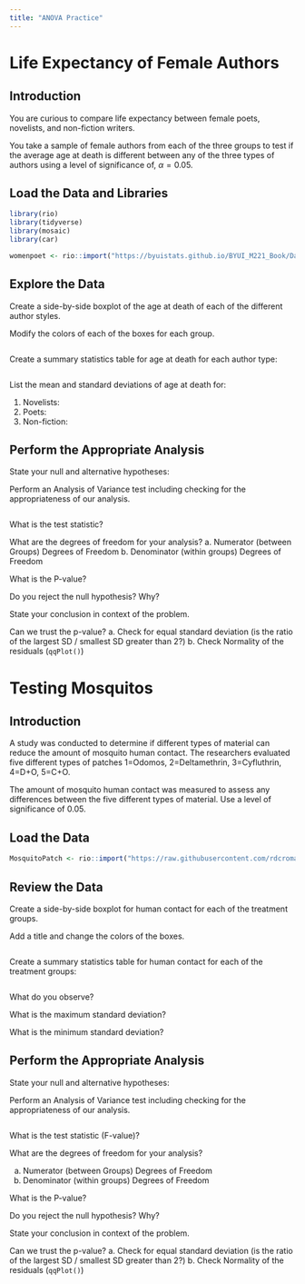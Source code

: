 ```yaml
---
title: "ANOVA Practice"
---
```


# Life Expectancy of Female Authors

## Introduction

You are curious to compare life expectancy between female poets, novelists, and non-fiction writers.  

You take  a sample of female authors from each of the three groups to test if the average age at death is different between any of the three types of authors using a level of significance of, $\alpha = 0.05$.

## Load the Data and Libraries


```r
library(rio)
library(tidyverse)
library(mosaic)
library(car)

womenpoet <- rio::import("https://byuistats.github.io/BYUI_M221_Book/Data/womenpoet.xls")

```

## Explore the Data

Create a side-by-side boxplot of the age at death of each of the different author styles.

Modify the colors of each of the boxes for each group.

```r

```


Create a summary statistics table for age at death for each author type:

```r


```

List the mean and standard deviations of age at death for:

1. Novelists:
2. Poets: 
3. Non-fiction: 

## Perform the Appropriate Analysis

State your null and alternative hypotheses:


Perform an Analysis of Variance test including checking for the appropriateness of our analysis.

```r

```

What is the test statistic?


What are the degrees of freedom for your analysis?
  a. Numerator (between Groups) Degrees of Freedom
  b. Denominator (within groups) Degrees of Freedom
  

What is the P-value?


Do you reject the null hypothesis?  Why?


State your conclusion in context of the problem.


Can we trust the p-value?
  a. Check for equal standard deviation (is the ratio of the largest SD / smallest SD greater than 2?)
  b. Check Normality of the residuals (`qqPlot()`)


# Testing Mosquitos

## Introduction

A study was conducted to determine if different types of material can reduce the amount of mosquito human contact.  The researchers evaluated five different types of patches 1=Odomos, 2=Deltamethrin, 3=Cyfluthrin, 4=D+O, 5=C+O.  

The amount of mosquito human contact was measured to assess any differences between the five different types of material. Use a level of significance of 0.05.

## Load the Data

```r

MosquitoPatch <- rio::import("https://raw.githubusercontent.com/rdcromar/Math221D/main/MosquitoPatch.csv") %>% mutate(Treatment = factor(Treatment))

```


## Review the Data

Create a side-by-side boxplot for human contact for each of the treatment groups.

Add a title and change the colors of the boxes.  

```r

```

Create a summary statistics table for human contact for each of the treatment groups:

```r

```

What do you observe?

What is the maximum standard deviation?

What is the minimum standard deviation?


## Perform the Appropriate Analysis

State your null and alternative hypotheses:

Perform an Analysis of Variance test including checking for the appropriateness of our analysis.

```r

```

What is the test statistic (F-value)?

What are the degrees of freedom for your analysis?

  a. Numerator (between Groups) Degrees of Freedom
  b. Denominator (within groups) Degrees of Freedom
  
What is the P-value?

Do you reject the null hypothesis?  Why?

State your conclusion in context of the problem.

Can we trust the p-value?
  a. Check for equal standard deviation (is the ratio of the largest SD / smallest SD greater than 2?)
  b. Check Normality of the residuals (`qqPlot()`)




